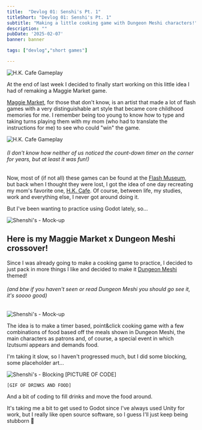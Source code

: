 ```yaml
---
title:  "Devlog 01: Senshi's Pt. 1"
titleShort: "Devlog 01: Senshi's Pt. 1"
subtitle: "Making a little cooking game with Dungeon Meshi characters!"
description: ""
pubDate: '2025-02-07'
banner: banner

tags: ["devlog","short games"]

---
```



<Image src={HKCafeGameplay} alt="H.K. Cafe Gameplay" class="left-side-img small-img" />

At the end of last week I decided to finally start working on this little idea I had of remaking a Maggie Market game.

[Maggie Market](https://www.instagram.com/maggiemarket/), for those that don't know, is an artist that made a lot of flash games with a very distinguishable art style that became core childhood memories for me. I remember being too young to know how to type and taking turns playing them with my mom (who had to translate the instructions for me) to see who could "win" the game.

<Image src={HKCafeGameplay} alt="H.K. Cafe Gameplay" class="big-img" />

###### *(I don't know how neither of us noticed the count-down timer on the corner for years, but at least it was fun!)*

Now, most of (if not all) these games can be found at the [Flash Museum](https://flashmuseum.org/browse/publisher/maggiemarket/), but back when I thought they were lost, I got the idea of one day recreating my mom's favorite one, [H.K. Cafe](). Of course, between life, my studies, work and everything else, I never got around doing it.

But I've been wanting to practice using Godot lately, so...

<Image src={SenshisMockup} alt="Shenshi's - Mock-up" class="right-side-img small-img" />

## Here is my Maggie Market x Dungeon Meshi crossover!

Since I was already going to make a cooking game to practice, I decided to just pack in more things I like and decided to make it [Dungeon Meshi](https://myanimelist.net/anime/52701/Dungeon_Meshi) themed!

###### *(and btw if you haven't seen or read Dungeon Meshi you should go see it, it's soooo good)*

<Image src={SenshisMockup} alt="Shenshi's - Mock-up" class="big-img" />

The idea is to make a timer based, point&click cooking game with a few combinations of food based off the meals shown in Dungeon Meshi, the main characters as patrons and, of course, a special event in which Izutsumi appears and demands food.

I'm taking it slow, so I haven't progressed much, but I did some blocking, some placeholder art...

<div class="center-evenly-flex">
    <Image src={SenshisBlocking} alt="Shenshi's - Blocking" class="flex-img" />
    [PICTURE OF CODE]

    [GIF OF DRINKS AND FOOD]
</div>

And a bit of coding to fill drinks and move the food around.

It's taking me a bit to get used to Godot since I've always used Unity for work, but I really like open source software, so I guess I'll just keep being stubborn 🐣
